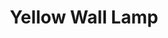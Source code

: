 ---
title: "Yellow Wall Lamp"
meta_title: "Yellow Wall Lamp craft"
description: "Craft de Yellow Wall Lamp"
rank: "c"
draft: false
name: "Yellow Wall Lamp"
recipe_img: "https://wiki.pokexgames.com/images/7/73/Yellow_Wall_Lamp.png"
level: 54
craft_time: 28800
result: 1
value_npc: 1
ingredients:
  - name: "Magnet"
    quantity: 20
    item_img: "https://wiki.pokexgames.com/images/6/6d/Magnet1.png"
    value_npc: 1
  - name: "Point of Light"
    quantity: 5
    item_img: "https://wiki.pokexgames.com/images/9/9b/Point_of_Light.png"
    value_npc: 1
  - name: "Electric Rat Tail"
    quantity: 4
    item_img: "https://wiki.pokexgames.com/images/d/d9/Electric_Rat_Tail.png"
    value_npc: 1
  - name: "Glass"
    quantity: 30
    item_img: "https://wiki.pokexgames.com/images/1/15/Glass.png"
    value_npc: 1
  - name: "Yellow Dye"
    quantity: 4
    item_img: "https://wiki.pokexgames.com/images/4/46/Yellow_Dye.png"
    value_npc: 1
  - name: "Iron Bar"
    quantity: 60
    item_img: "https://wiki.pokexgames.com/images/6/6c/Iron_Bar.png"
    value_npc: 1
---